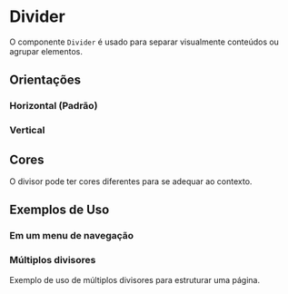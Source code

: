 
<Meta of={DividerStories} />

# Divider

O componente `Divider` é usado para separar visualmente conteúdos ou agrupar elementos.

<Controls />

## Orientações

### Horizontal (Padrão)
<Canvas of={DividerStories.Default} />

### Vertical
<Canvas of={DividerStories.Vertical} />

## Cores
O divisor pode ter cores diferentes para se adequar ao contexto.
<Canvas of={DividerStories.ColorVariants} />

## Exemplos de Uso

### Em um menu de navegação
<Canvas of={DividerStories.InNavigation} />

### Múltiplos divisores
Exemplo de uso de múltiplos divisores para estruturar uma página.
<Canvas of={DividerStories.MultipleDividers} />
